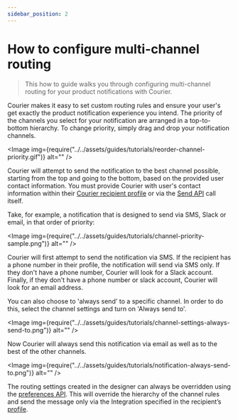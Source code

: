 ```yaml
---
sidebar_position: 2
---
```



# How to configure multi-channel routing

> This how to guide walks you through configuring multi-channel routing for your product notifications with Courier.

Courier makes it easy to set custom routing rules and ensure your user's get exactly the product notification experience you intend. The priority of the channels you select for your notification are arranged in a top-to-bottom hierarchy. To change priority, simply drag and drop your notification channels.

<Image img={require("../../assets/guides/tutorials/reorder-channel-priority.gif")} alt="" />

Courier will attempt to send the notification to the best channel possible, starting from the top and going to the bottom, based on the provided user contact information. You must provide Courier with user's contact information within their [Courier recipient profile](../../reference/profiles) or via the [Send API](../../reference/send/message) call itself.

Take, for example, a notification that is designed to send via SMS, Slack or email, in that order of priority:

<Image img={require("../../assets/guides/tutorials/channel-priority-sample.png")} alt="" />

Courier will first attempt to send the notification via SMS. If the recipient has a phone number in their profile, the notification will send via SMS only. If they don't have a phone number, Courier will look for a Slack account. Finally, if they don't have a phone number or slack account, Courier will look for an email address.

You can also choose to 'always send' to a specific channel. In order to do this, select the channel settings and turn on 'Always send to'.

<Image img={require("../../assets/guides/tutorials/channel-settings-always-send-to.png")} alt="" />

Now Courier will always send this notification via email as well as to the best of the other channels.

<Image img={require("../../assets/guides/tutorials/notification-always-send-to.png")} alt="" />

The routing settings created in the designer can always be overridden using the [preferences API](../../reference/preferences). This will override the hierarchy of the channel rules and send the message only via the Integration specified in the recipient’s [profile](../../reference/profiles).
